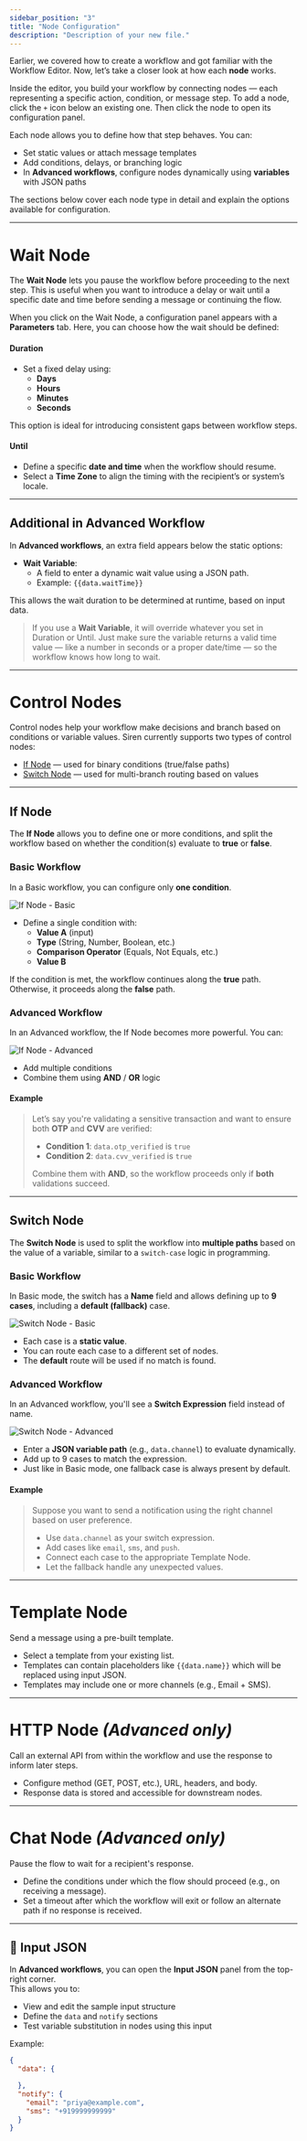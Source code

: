 ```yaml
---
sidebar_position: "3"
title: "Node Configuration"
description: "Description of your new file."
---
```


Earlier, we covered how to create a workflow and got familiar with the Workflow Editor. Now, let’s take a closer look at how each **node** works.

Inside the editor, you build your workflow by connecting nodes — each representing a specific action, condition, or message step. To add a node, click the `+` icon below an existing one. Then click the node to open its configuration panel.

Each node allows you to define how that step behaves. You can:

- Set static values or attach message templates
- Add conditions, delays, or branching logic
- In **Advanced workflows**, configure nodes dynamically using **variables** with JSON paths

The sections below cover each node type in detail and explain the options available for configuration.

---

# Wait Node

The **Wait Node** lets you pause the workflow before proceeding to the next step. This is useful when you want to introduce a delay or wait until a specific date and time before sending a message or continuing the flow.

When you click on the Wait Node, a configuration panel appears with a **Parameters** tab. Here, you can choose how the wait should be defined:

#### Duration

- Set a fixed delay using:
  - **Days**
  - **Hours**
  - **Minutes**
  - **Seconds**

This option is ideal for introducing consistent gaps between workflow steps.

#### Until

- Define a specific **date and time** when the workflow should resume.
- Select a **Time Zone** to align the timing with the recipient’s or system’s locale.

---

## Additional in Advanced Workflow

In **Advanced workflows**, an extra field appears below the static options:

- **Wait Variable**:
  - A field to enter a dynamic wait value using a JSON path.
  - Example: `{{data.waitTime}}`

This allows the wait duration to be determined at runtime, based on input data.

> If you use a **Wait Variable**, it will override whatever you set in Duration or Until. Just make sure the variable returns a valid time value — like a number in seconds or a proper date/time — so the workflow knows how long to wait.

---

# Control Nodes

Control nodes help your workflow make decisions and branch based on conditions or variable values. Siren currently supports two types of control nodes:

- [If Node](#if-node) — used for binary conditions (true/false paths)
- [Switch Node](#switch-node) — used for multi-branch routing based on values

---

## If Node

The **If Node** allows you to define one or more conditions, and split the workflow based on whether the condition(s) evaluate to **true** or **false**.

### Basic Workflow

In a Basic workflow, you can configure only **one condition**.

![If Node - Basic](/assets/images/editor/if-basic.png)

- Define a single condition with:
  - **Value A** (input)
  - **Type** (String, Number, Boolean, etc.)
  - **Comparison Operator** (Equals, Not Equals, etc.)
  - **Value B**

If the condition is met, the workflow continues along the **true** path. Otherwise, it proceeds along the **false** path.

### Advanced Workflow

In an Advanced workflow, the If Node becomes more powerful. You can:

![If Node - Advanced](/assets/images/editor/if-advanced.png)

- Add multiple conditions
- Combine them using **AND** / **OR** logic

#### Example

> Let’s say you're validating a sensitive transaction and want to ensure both **OTP** and **CVV** are verified:
>
> - **Condition 1**: `data.otp_verified` is `true`
> - **Condition 2**: `data.cvv_verified` is `true`
>
> Combine them with **AND**, so the workflow proceeds only if **both** validations succeed.

---

## Switch Node

The **Switch Node** is used to split the workflow into **multiple paths** based on the value of a variable, similar to a `switch-case` logic in programming.

### Basic Workflow

In Basic mode, the switch has a **Name** field and allows defining up to **9 cases**, including a **default (fallback)** case.

![Switch Node - Basic](/assets/images/editor/switch-basic.png)

- Each case is a **static value**.
- You can route each case to a different set of nodes.
- The **default** route will be used if no match is found.

### Advanced Workflow

In an Advanced workflow, you'll see a **Switch Expression** field instead of name.

![Switch Node - Advanced](/assets/images/editor/switch-advanced.png)

- Enter a **JSON variable path** (e.g., `data.channel`) to evaluate dynamically.
- Add up to 9 cases to match the expression.
- Just like in Basic mode, one fallback case is always present by default.

#### Example

> Suppose you want to send a notification using the right channel based on user preference.
>
> - Use `data.channel` as your switch expression.
> - Add cases like `email`, `sms`, and `push`.
> - Connect each case to the appropriate Template Node.
> - Let the fallback handle any unexpected values.

---

# Template Node

Send a message using a pre-built template.

- Select a template from your existing list.
- Templates can contain placeholders like `{{data.name}}` which will be replaced using input JSON.
- Templates may include one or more channels (e.g., Email \+ SMS).

---

# HTTP Node _(Advanced only)_

Call an external API from within the workflow and use the response to inform later steps.

- Configure method (GET, POST, etc.), URL, headers, and body.
- Response data is stored and accessible for downstream nodes.

---

# Chat Node _(Advanced only)_

Pause the flow to wait for a recipient's response.

- Define the conditions under which the flow should proceed (e.g., on receiving a message).
- Set a timeout after which the workflow will exit or follow an alternate path if no response is received.

---

## 🧪 Input JSON

In **Advanced workflows**, you can open the **Input JSON** panel from the top-right corner.\
This allows you to:

- View and edit the sample input structure
- Define the `data` and `notify` sections
- Test variable substitution in nodes using this input

Example:

```json
{
  "data": {

  },
  "notify": {
    "email": "priya@example.com",
    "sms": "+919999999999"
  }
}
```